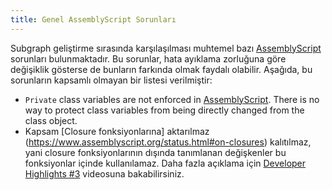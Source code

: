 ```yaml
---
title: Genel AssemblyScript Sorunları
---
```


Subgraph geliştirme sırasında karşılaşılması muhtemel bazı [AssemblyScript](https://github.com/AssemblyScript/assemblyscript) sorunları bulunmaktadır. Bu sorunlar, hata ayıklama zorluğuna göre değişiklik gösterse de bunların farkında olmak faydalı olabilir. Aşağıda, bu sorunların kapsamlı olmayan bir listesi verilmiştir:

- `Private` class variables are not enforced in [AssemblyScript](https://www.assemblyscript.org/status.html#language-features). There is no way to protect class variables from being directly changed from the class object.
- Kapsam [Closure fonksiyonlarına] aktarılmaz (https://www.assemblyscript.org/status.html#on-closures) kalıtılmaz, yani closure fonksiyonlarının dışında tanımlanan değişkenler bu fonksiyonlar içinde kullanılamaz. Daha fazla açıklama için [Developer Highlights #3](https://www.youtube.com/watch?v=1-8AW-lVfrA&t=3243s) videosuna bakabilirsiniz.
